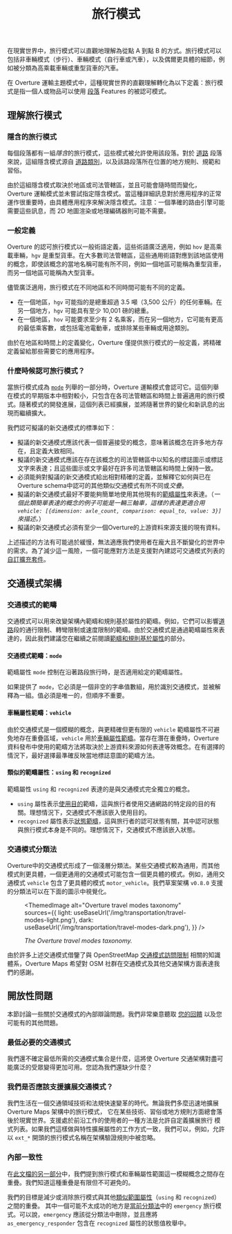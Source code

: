 ﻿---
title: 旅行模式
---


在現實世界中，旅行模式可以直觀地理解為從點 A 到點 B 的方式。旅行模式可以包括非車輛模式（步行）、車輛模式（自行車或汽車），以及偶爾更具體的細節，例如被分類為高乘載車輛或重型貨車的汽車。

在 Overture 運輸主題模式中，這種現實世界的直觀理解轉化為以下定義：旅行模式是指一個人或物品可以使用 [段落](/schema/reference/transportation/segment)  Features 的被認可模式。

## 理解旅行模式

### 隱含的旅行模式

每個段落都有一組*隱含*的旅行模式，這些模式被允許使用該段落。對於 [道路](/schema/concepts/by-theme/transportation/roads) 段落來說，這組隱含模式源自 [道路類別](/schema/concepts/by-theme/transportation/roads#road-class)，以及該路段落所在位置的地方規則、規範和習俗。

由於這組隱含模式取決於地區或司法管轄區，並且可能會隨時間而變化，Overture 運輸模式並未嘗試指定隱含模式。當這種詳細訊息對於應用程序的正常運作很重要時，由具體應用程序來解決隱含模式。注意：一個準確的路由引擎可能需要這些訊息，而 2D 地圖渲染或地理編碼器則可能不需要。

### 一般定義

Overture 的認可旅行模式以一般術語定義，這些術語廣泛適用，例如 `hov` 是高乘載車輛，`hgv` 是重型貨車。在大多數司法管轄區，這些通用術語對應到該地區使用的概念，即使該概念的當地名稱可能有所不同，例如一個地區可能稱為重型貨車，而另一個地區可能稱為大型貨車。

儘管廣泛適用，旅行模式在不同地區和不同時間可能有不同的定義。

- 在一個地區，`hgv` 可能指的是總重超過 3.5 噸（3,500 公斤）的任何車輛。在另一個地方，`hgv` 可能具有至少 10,001 磅的總重。
- 在一個地區，`hov` 可能要求至少有 2 名乘客，而在另一個地方，它可能有更高的最低乘客數，或包括電池電動車，或排除某些車輛或用途類別。

由於在地區和時間上的定義變化，Overture 僅提供旅行模式的一般定義，將精確定義留給那些需要它的應用程序。

### 什麼時候認可旅行模式？

當旅行模式成為 [`mode`](https://github.com/OvertureMaps/schema/blob/5f82f1d6a916031cb32730e1fac7e1a353f10c60/schema/transportation/segment.yaml#L103) 列舉的一部分時，Overture 運輸模式會認可它。這個列舉在模式的早期版本中相對較小，只包含在各司法管轄區和時間上普遍適用的旅行模式。隨著模式的開發進展，這個列表已經擴展，並將隨著世界的變化和新訊息的出現而繼續擴大。

我們認可擬議的新交通模式的標準如下：

- 擬議的新交通模式應該代表一個普遍接受的概念，意味著該概念在許多地方存在，且定義大致相同。
- 擬議的新交通模式應該在存在該概念的司法管轄區中以知名的標誌圖示或標誌文字來表達；且這些圖示或文字最好在許多司法管轄區和時間上保持一致。
- 必須能夠對擬議的新交通模式給出相對精確的定義，並解釋它如何與已在Overture schema中認可的其他類似交通模式有所不同或*交疊*。
- 擬議的新交通模式最好不要能夠簡單地使用其他現有的[範疇屬性](/schema/concepts/scoping-rules#scoped-values-and-scoping-properties)來表達。（*一個此類簡單表達的概念的例子可能是一輛三軸車，這樣的表達更適合用 `vehicle: [{dimension: axle_count, comparison: equal_to, value: 3}]` 來描述。*）
- 擬議的新交通模式必須有至少一個Overture的上游資料來源支援的現有資料。

上述描述的方法有可能過於緩慢，無法適應我們使用者在龐大且不斷變化的世界中的需求。為了減少這一風險，一個可能應對方法是支援對內建認可交通模式列表的[自訂擴充套件](#should-we-support-extension-travel-modes)。

## 交通模式架構

### 交通模式的範疇

交通模式可以用來改變架構內範疇和規則基於屬性的範疇。例如，它們可以影響[道路](/schema/concepts/by-theme/transportation/roads)段的通行限制、轉彎限制或速度限制的範疇。由於交通模式是通過範疇屬性來表達的，因此我們建議您在繼續之前閱讀[範疇和規則基於屬性](/schema/concepts/scoping-rules)的部分。

#### 交通模式範疇：`mode`

範疇屬性 `mode` 控制在沿著路段旅行時，是否適用給定的範疇屬性。

如果提供了 `mode`，它必須是一個非空的字串值數組，用於識別交通模式，並被解釋為一組。值必須是唯一的，但順序不重要。

#### 車輛屬性範疇：`vehicle`

由於交通模式是一個模糊的概念，與更精確但更有限的 `vehicle` 範疇屬性不可避免地存在重疊區域，`vehicle` 用於[車輛屬性範疇](/schema/concepts/scoping-rules#vehicle-attributes-scoping)。當存在潛在重疊時，Overture資料發布中使用的範疇方法將取決於上游資料來源如何表達等效概念。在有選擇的情況下，最好選擇最準確反映當地標誌意圖的範疇方法。

#### 類似的範疇屬性：`using` 和 `recognized`

範疇屬性 `using` 和 `recognized` 表達的是與交通模式完全獨立的概念。

- `using` 屬性表示[使用目的](/schema/concepts/scoping-rules#purpose-of-use-scoping)範疇，這與旅行者使用交通網路的特定段的目的有關。理想情況下，交通模式不應該嵌入使用目的。
- `recognized` 屬性表示[狀態範疇](/schema/concepts/scoping-rules#status-scoping-membership-in-a-recognized-group)，這與旅行者的認可狀態有關，其中認可狀態與旅行模式本身是不同的。理想情況下，交通模式不應該嵌入狀態。

### 交通模式分類法

Overture中的交通模式形成了一個淺層分類法。某些交通模式較為通用，而其他模式則更具體，一個更通用的交通模式可能包含一個更具體的模式。例如，通用交通模式 `vehicle` 包含了更具體的模式 `motor_vehicle`。我們草案架構 `v0.8.0` 支援的分類法可以在下面的圖示中視覺化。

<figure>

<div style={{textAlign: 'center'}}>

<ThemedImage
  alt="Overture travel modes taxonomy"
  sources={{
    light: useBaseUrl('/img/transportation/travel-modes-light.png'),
    dark: useBaseUrl('/img/transportation/travel-modes-dark.png'),
  }}
/>

</div>

<figcaption>

<div style={{ textAlign: "center" }}>

*The Overture travel modes taxonomy.*

</div>

</figcaption>

</figure>

由於許多上述交通模式借鑒了與 OpenStreetMap [交通模式訪問限制](https://wiki.openstreetmap.org/wiki/Key:access#Transport_mode_restrictions) 相關的知識體系，Overture Maps 希望對 OSM 社群在交通模式及其他交通架構方面表達我們的感謝。

## 開放性問題

本節討論一些關於交通模式的內部辯論問題。我們非常樂意聽取 [您的回饋](https://github.com/OvertureMaps/schema/discussions) 以及您可能有的其他問題。

### 最低必要的交通模式

我們還不確定最低所需的交通模式集合是什麼，這將使 Overture 交通架構對盡可能廣泛的受眾變得更加可用。您認為我們還缺少什麼？

### 我們是否應該支援擴展交通模式？

<!--
TODO: This open question relates to the feature request
      https://github.com/OvertureMaps/schema-wg/issues/157.

      We should update or delete the content of this documentation based
      on what happens with that feature request.
-->

我們生活在一個交通領域技術和法規快速變革的時代。無論我們多麼迅速地擴展 Overture Maps 架構中的旅行模式，
它在某些技術、習俗或地方規則方面總會落後於現實世界。支援處於前沿工作的使用者的一種方法是允許自定義擴展旅行
模式列表。如果我們這樣做與特性擴展屬性的工作方式一致，我們可以，例如，允許以 `ext_*` 
開頭的旅行模式名稱在架構驗證規則中被忽略。

### 內部一致性

在[此文檔的另一部分](#vehicle-attribute-scoping-vehicle)中，我們提到旅行模式和車輛屬性範圍這一模糊概念之間存在重疊。我們知道這種重疊是有限但不可避免的。

我們的目標是減少或消除旅行模式與其他[類似範圍屬性](#similar-scoping-properties-using-and-recognized)（`using` 和 `recognized`）之間的重疊。 
其中一個可能不太成功的地方是[當前分類法](#the-travel-modes-taxonomy)中的 `emergency` 旅行模式。可以說，`emergency` 應該從分類法中刪除，並且應將 `as_emergency_responder` 包含在 `recognized` 屬性的狀態值枚舉中。
